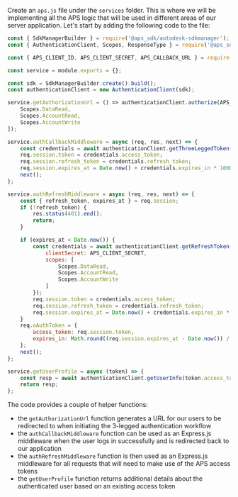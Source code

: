 Create an `aps.js` file under the `services` folder. This is where we will be implementing
all the APS logic that will be used in different areas of our server application. Let's start
by adding the following code to the file:

```js title="services/aps.js"
const { SdkManagerBuilder } = require('@aps_sdk/autodesk-sdkmanager');
const { AuthenticationClient, Scopes, ResponseType } = require('@aps_sdk/authentication');

const { APS_CLIENT_ID, APS_CLIENT_SECRET, APS_CALLBACK_URL } = require('../config.js');

const service = module.exports = {};

const sdk = SdkManagerBuilder.create().build();
const authenticationClient = new AuthenticationClient(sdk);

service.getAuthorizationUrl = () => authenticationClient.authorize(APS_CLIENT_ID, ResponseType.Code, APS_CALLBACK_URL, [
    Scopes.DataRead,
    Scopes.AccountRead,
    Scopes.AccountWrite
]);

service.authCallbackMiddleware = async (req, res, next) => {
    const credentials = await authenticationClient.getThreeLeggedToken(APS_CLIENT_ID, req.query.code, APS_CALLBACK_URL,{clientSecret:APS_CLIENT_SECRET});
    req.session.token = credentials.access_token;
    req.session.refresh_token = credentials.refresh_token;
    req.session.expires_at = Date.now() + credentials.expires_in * 1000;
    next();
};

service.authRefreshMiddleware = async (req, res, next) => {
    const { refresh_token, expires_at } = req.session;
    if (!refresh_token) {
        res.status(401).end();
        return;
    }

    if (expires_at < Date.now()) {
        const credentials = await authenticationClient.getRefreshToken(APS_CLIENT_ID, refresh_token, {
            clientSecret: APS_CLIENT_SECRET,
            scopes: [
                Scopes.DataRead,
                Scopes.AccountRead,
                Scopes.AccountWrite
            ]
        });
        req.session.token = credentials.access_token;
        req.session.refresh_token = credentials.refresh_token;
        req.session.expires_at = Date.now() + credentials.expires_in * 1000;
    }
    req.oAuthToken = {
        access_token: req.session.token,
        expires_in: Math.round((req.session.expires_at - Date.now()) / 1000)
    };
    next();
};

service.getUserProfile = async (token) => {
    const resp = await authenticationClient.getUserInfo(token.access_token);
    return resp;
};
```

The code provides a couple of helper functions:

- the `getAuthorizationUrl` function generates a URL for our users to be redirected to when
initiating the 3-legged authentication workflow
- the `authCallbackMiddleware` function can be used as an Express.js middleware
when the user logs in successfully and is redirected back to our application
- the `authRefreshMiddleware` function is then used as an Express.js middleware for all requests
that will need to make use of the APS access tokens
- the `getUserProfile` function returns additional details about the authenticated user based on
an existing access token
